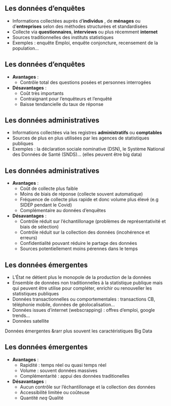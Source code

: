 ## Les données d'enquêtes {auto-animate=true}

- Informations collectées auprès d'[**individus**]{.orange} , de [**ménages**]{.orange}  ou d'[**entreprises**]{.orange} selon des méthodes structurées et standardisées
- Collecte via [**questionnaires**]{.orange}, [**interviews**]{.orange} ou plus récemment [**internet**]{.orange} 
- Sources traditionnelles des instituts statistiques
- Exemples : enquête Emploi, enquête conjoncture, recensement de la population...

<!-- TODO: @ROMAIN où on met les données de compta nat ? -->

## Les données d'enquêtes {auto-animate=true}

- [**Avantages**]{.orange}  : 
    - Contrôle total des questions posées et personnes interrogées
- [**Désavantages**]{.orange}  :
    - Coût très importants
    - Contraignant pour l'enquêteurs et l'enquêté
    - Baisse tendancielle du taux de réponse

## Les données administratives 

- Informations collectées via les registres [**administratifs**]{.orange} ou [**comptables**]{.orange} 
- Sources de plus en plus utilisées par les agences de statistiques publiques
- Exemples : la déclaration sociale nominative (DSN), le Système National des Données de Santé (SNDS)...
(elles peuvent être big data)

## Les données administratives  {auto-animate=true}

- [**Avantages**]{.orange} : 
    - Coût de collecte plus faible
    - Moins de biais de réponse (collecte souvent automatique)
    - Fréquence de collecte plus rapide et donc volume plus élevé (e.g SIDEP pendant le Covid)
    - Complémentaire au données d'enquêtes
- [**Désavantages**]{.orange} :
    - Contrôle réduit sur l'échantillonage (problèmes de représentativité et biais de sélection)
    - Contrôle réduit sur la collection des données (incohérence et erreurs)
    - Confidentialité pouvant réduire le partage des données
    - Sources potentiellement moins pérennes dans le temps

## Les données émergentes

- L'État ne détient plus le monopole de la production de la données
- Ensemble de données non traditionnelles à la statistique publique mais qui peuvent être utilise pour compléter, enrichir ou renouveller les statistiques publiques
- Données transactionnelles ou comportementales : transactions CB, téléphonie mobile, données de géolocalisation...
- Données issues d'internet (webscrapping) : offres d'emploi, google trends...
- Données satellite 

Données émergentes &rarr plus souvent les caractéristiques Big Data

## Les données émergentes  {auto-animate=true}

- [**Avantages**]{.orange} : 
    - Rapidité : temps réel ou quasi temps réel
    - Volume : souvent données massives
    - Complémentarité : appui des données traditionelles
- [**Désavantages**]{.orange} :
    - Aucun contrôle sur l'échantillonage et la collection des données
    - Accessibilité limitée ou coûteuse
    - Quantité $neq$ Qualité
